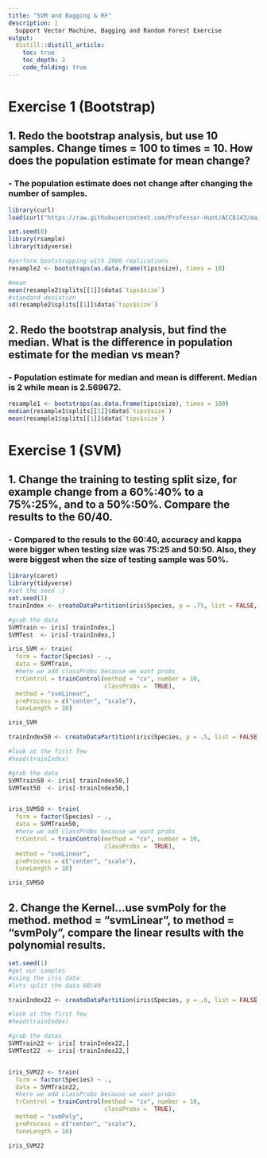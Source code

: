---
title: "SVM and Bagging & RF"
description: |
  Support Vector Machine, Bagging and Random Forest Exercise 
output:
  distill::distill_article:
    toc: true
    toc_depth: 2
    code_folding: true
---

# Exercise 1 (Bootstrap)
## 1. Redo the bootstrap analysis, but use 10 samples. Change times = 100 to times = 10. How does the population estimate for mean change?
###     - The population estimate does not change after changing the number of samples. 
```{r}
library(curl)
load(curl("https://raw.githubusercontent.com/Professor-Hunt/ACC8143/main/data/tips.rda"))

set.seed(0)
library(rsample)
library(tidyverse)

#perform bootstrapping with 2000 replications
resample2 <- bootstraps(as.data.frame(tips$size), times = 10)

#mean
mean(resample2$splits[[1]]$data$`tips$size`)
#standard deviation
sd(resample2$splits[[1]]$data$`tips$size`)
```

## 2. Redo the bootstrap analysis, but find the median. What is the difference in population estimate for the median vs mean?
###     - Population estimate for median and mean is different. Median is 2 while mean is 2.569672. 
```{r}
resample1 <- bootstraps(as.data.frame(tips$size), times = 100)
median(resample1$splits[[1]]$data$`tips$size`)
mean(resample1$splits[[1]]$data$`tips$size`)
```
# Exercise 1 (SVM)
## 1. Change the training to testing split size, for example change from a 60%:40% to a 75%:25%, and to a 50%:50%. Compare the results to the 60/40.
###     - Compared to the resuls to the 60:40, accuracy and kappa were bigger when testing size was 75:25 and 50:50. Also, they were biggest when the size of testing sample was 50%. 
```{r}
library(caret)
library(tidyverse)
#set the seed :)
set.seed(1)
trainIndex <- createDataPartition(iris$Species, p = .75, list = FALSE, times = 1)

#grab the data
SVMTrain <- iris[ trainIndex,]
SVMTest  <- iris[-trainIndex,]

iris_SVM <- train(
  form = factor(Species) ~ .,
  data = SVMTrain,
  #here we add classProbs because we want probs
  trControl = trainControl(method = "cv", number = 10,
                           classProbs =  TRUE),
  method = "svmLinear",
  preProcess = c("center", "scale"),
  tuneLength = 10)

iris_SVM
```

```{r}

trainIndex50 <- createDataPartition(iris$Species, p = .5, list = FALSE, times = 1)

#look at the first few
#head(trainIndex)

#grab the data
SVMTrain50 <- iris[ trainIndex50,]
SVMTest50  <- iris[-trainIndex50,]


iris_SVM50 <- train(
  form = factor(Species) ~ .,
  data = SVMTrain50,
  #here we add classProbs because we want probs
  trControl = trainControl(method = "cv", number = 10,
                           classProbs =  TRUE),
  method = "svmLinear",
  preProcess = c("center", "scale"),
  tuneLength = 10)

iris_SVM50
```

## 2. Change the Kernel…use svmPoly for the method. method = "svmLinear", to method = "svmPoly", compare the linear results with the polynomial results.
```{r}
set.seed(1)
#get our samples
#using the iris data
#lets split the data 60/40

trainIndex22 <- createDataPartition(iris$Species, p = .6, list = FALSE, times = 1)

#look at the first few
#head(trainIndex)

#grab the datas
SVMTrain22 <- iris[ trainIndex22,]
SVMTest22  <- iris[-trainIndex22,]


iris_SVM22 <- train(
  form = factor(Species) ~ .,
  data = SVMTrain22,
  #here we add classProbs because we want probs
  trControl = trainControl(method = "cv", number = 10,
                           classProbs =  TRUE),
  method = "svmPoly",
  preProcess = c("center", "scale"),
  tuneLength = 10)

iris_SVM22
```





